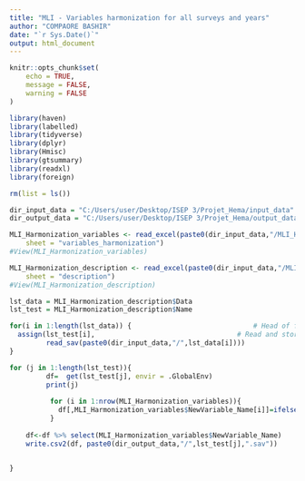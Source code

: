 ---
title: "MLI - Variables harmonization for all surveys and years"
author: "COMPAORE BASHIR"
date: "`r Sys.Date()`"
output: html_document
---

```{r setup, include=FALSE}
knitr::opts_chunk$set(
	echo = TRUE,
	message = FALSE,
	warning = FALSE
)
```


```{r packages needed}
library(haven)
library(labelled)
library(tidyverse)
library(dplyr)
library(Hmisc)
library(gtsummary)
library(readxl)
library(foreign)
```



```{r}
rm(list = ls())
```

```{r environment settings}

dir_input_data = "C:/Users/user/Desktop/ISEP 3/Projet_Hema/input_data"
dir_output_data = "C:/Users/user/Desktop/ISEP 3/Projet_Hema/output_data"
```

```{r read harmonization excel file}

MLI_Harmonization_variables <- read_excel(paste0(dir_input_data,"/MLI_Harmonization.xlsx"), 
    sheet = "variables_harmonization")
#View(MLI_Harmonization_variables)

MLI_Harmonization_description <- read_excel(paste0(dir_input_data,"/MLI_Harmonization.xlsx"), 
    sheet = "description")
#View(MLI_Harmonization_description)
```

```{r data importation}

lst_data = MLI_Harmonization_description$Data
lst_test = MLI_Harmonization_description$Name

for(i in 1:length(lst_data)) {                              # Head of for-loop
  assign(lst_test[i],                                   # Read and store data frames
         read_sav(paste0(dir_input_data,"/",lst_data[i])))
}

```





```{r select and rename columns needed}

for (j in 1:length(lst_test)){
         df=  get(lst_test[j], envir = .GlobalEnv)
         print(j)
         
          for (i in 1:nrow(MLI_Harmonization_variables)){
            df[,MLI_Harmonization_variables$NewVariable_Name[i]]=ifelse(is.na(MLI_Harmonization_variables[i,lst_test[j]]),NA,df[,MLI_Harmonization_variables[i,lst_test[j]][[1]]])
          }
    
    df<-df %>% select(MLI_Harmonization_variables$NewVariable_Name)
    write.csv2(df, paste0(dir_output_data,"/",lst_test[j],".sav"))
    

}


```

```{r}


```



